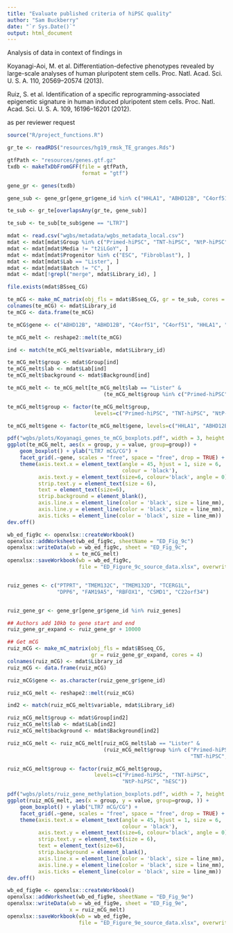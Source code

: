 ```yaml
---
title: "Evaluate published criteria of hiPSC quality"
author: "Sam Buckberry"
date: "`r Sys.Date()`"
output: html_document
---
```


Analysis of data in context of findings in

Koyanagi-Aoi, M. et al. Differentiation-defective phenotypes revealed by large-scale analyses of human pluripotent stem cells. Proc. Natl. Acad. Sci. U. S. A. 110, 20569–20574 (2013).

Ruiz, S. et al. Identification of a specific reprogramming-associated epigenetic signature in human induced pluripotent stem cells. Proc. Natl. Acad. Sci. U. S. A. 109, 16196–16201 (2012).

as per reviewer request 

```r
source("R/project_functions.R")

gr_te <- readRDS("resources/hg19_rmsk_TE_granges.Rds")

gtfPath <- "resources/genes.gtf.gz"
txdb <- makeTxDbFromGFF(file = gtfPath,
                        format = "gtf")

gene_gr <- genes(txdb)

gene_sub <- gene_gr[gene_gr$gene_id %in% c("HHLA1", "ABHD12B", "C4orf51")]

te_sub <- gr_te[overlapsAny(gr_te, gene_sub)]

te_sub <- te_sub[te_sub$gene == "LTR7"]

mdat <- read.csv("wgbs/metadata/wgbs_metadata_local.csv")
mdat <- mdat[mdat$Group %in% c("Primed-hiPSC", "TNT-hiPSC", "NtP-hiPSC", "hESC"), ]
mdat <- mdat[mdat$Media != "t2iLGoY", ]
mdat <- mdat[mdat$Progenitor %in% c("ESC", "Fibroblast"), ]
mdat <- mdat[mdat$Lab == "Lister", ]
mdat <- mdat[mdat$Batch != "C", ]
mdat <- mdat[!grepl("merge", mdat$Library_id), ]

file.exists(mdat$BSseq_CG)

te_mCG <- make_mC_matrix(obj_fls = mdat$BSseq_CG, gr = te_sub, cores = 3)
colnames(te_mCG) <- mdat$Library_id
te_mCG <- data.frame(te_mCG)

te_mCG$gene <- c("ABHD12B", "ABHD12B", "C4orf51", "C4orf51", "HHLA1", "HHLA1")

te_mCG_melt <- reshape2::melt(te_mCG)

ind <- match(te_mCG_melt$variable, mdat$Library_id)

te_mCG_melt$group <- mdat$Group[ind]
te_mCG_melt$lab <- mdat$Lab[ind]
te_mCG_melt$background <- mdat$Background[ind]

te_mCG_melt <- te_mCG_melt[te_mCG_melt$lab == "Lister" &
                               (te_mCG_melt$group %in% c("Primed-hiPSC", "TNT-hiPSC", "NtP-hiPSC", "hESC")), ]

te_mCG_melt$group <- factor(te_mCG_melt$group,
                            levels=c("Primed-hiPSC", "TNT-hiPSC", "NtP-hiPSC", "hESC"))

te_mCG_melt$gene <- factor(te_mCG_melt$gene, levels=c("HHLA1", "ABHD12B", "C4orf51"))

pdf("wgbs/plots/Koyanagi_genes_te_mCG_boxplots.pdf", width = 3, height = 2)
ggplot(te_mCG_melt, aes(x = group, y = value, group=group)) +
    geom_boxplot() + ylab("LTR7 mCG/CG") +
    facet_grid(.~gene, scales = "free", space = "free", drop = TRUE) +
    theme(axis.text.x = element_text(angle = 45, hjust = 1, size = 6,
                                     colour = 'black'),
          axis.text.y = element_text(size=6, colour='black', angle = 0),
          strip.text.y = element_text(size = 6),
          text = element_text(size=6),
          strip.background = element_blank(),
          axis.line.x = element_line(color = 'black', size = line_mm),
          axis.line.y = element_line(color = 'black', size = line_mm),
          axis.ticks = element_line(color = 'black', size = line_mm))
dev.off()

wb_ed_fig9c <- openxlsx::createWorkbook()
openxlsx::addWorksheet(wb_ed_fig9c, sheetName = "ED_Fig_9c")
openxlsx::writeData(wb = wb_ed_fig9c, sheet = "ED_Fig_9c",
                    x = te_mCG_melt)
openxlsx::saveWorkbook(wb = wb_ed_fig9c,
                       file = "ED_Figure_9c_source_data.xlsx", overwrite = TRUE)


ruiz_genes <- c("PTPRT", "TMEM132C", "TMEM132D", "TCERG1L",
                "DPP6", "FAM19A5", "RBFOX1", "CSMD1", "C22orf34")


ruiz_gene_gr <- gene_gr[gene_gr$gene_id %in% ruiz_genes]

## Authors add 10kb to gene start and end
ruiz_gene_gr_expand <- ruiz_gene_gr + 10000

## Get mCG
ruiz_mCG <- make_mC_matrix(obj_fls = mdat$BSseq_CG,
                           gr = ruiz_gene_gr_expand, cores = 4)
colnames(ruiz_mCG) <- mdat$Library_id
ruiz_mCG <- data.frame(ruiz_mCG)

ruiz_mCG$gene <- as.character(ruiz_gene_gr$gene_id)

ruiz_mCG_melt <- reshape2::melt(ruiz_mCG)

ind2 <- match(ruiz_mCG_melt$variable, mdat$Library_id)

ruiz_mCG_melt$group <- mdat$Group[ind2]
ruiz_mCG_melt$lab <- mdat$Lab[ind2]
ruiz_mCG_melt$background <- mdat$Background[ind2]

ruiz_mCG_melt <- ruiz_mCG_melt[ruiz_mCG_melt$lab == "Lister" &
                               (ruiz_mCG_melt$group %in% c("Primed-hiPSC",
                                                           "TNT-hiPSC", "NtP-hiPSC", "hESC")), ]

ruiz_mCG_melt$group <- factor(ruiz_mCG_melt$group,
                            levels=c("Primed-hiPSC", "TNT-hiPSC",
                                     "NtP-hiPSC", "hESC"))

pdf("wgbs/plots/ruiz_gene_methylation_boxplots.pdf", width = 7, height = 2.5)
ggplot(ruiz_mCG_melt, aes(x = group, y = value, group=group, )) +
    geom_boxplot() + ylab("LTR7 mCG/CG") +
    facet_grid(.~gene, scales = "free", space = "free", drop = TRUE) +
    theme(axis.text.x = element_text(angle = 45, hjust = 1, size = 6,
                                     colour = 'black'),
          axis.text.y = element_text(size=6, colour='black', angle = 0),
          strip.text.y = element_text(size = 6),
          text = element_text(size=6),
          strip.background = element_blank(),
          axis.line.x = element_line(color = 'black', size = line_mm),
          axis.line.y = element_line(color = 'black', size = line_mm),
          axis.ticks = element_line(color = 'black', size = line_mm))
dev.off()

wb_ed_fig9e <- openxlsx::createWorkbook()
openxlsx::addWorksheet(wb_ed_fig9e, sheetName = "ED_Fig_9e")
openxlsx::writeData(wb = wb_ed_fig9e, sheet = "ED_Fig_9e",
                    x = ruiz_mCG_melt)
openxlsx::saveWorkbook(wb = wb_ed_fig9e,
                       file = "ED_Figure_9e_source_data.xlsx", overwrite = TRUE)

```

